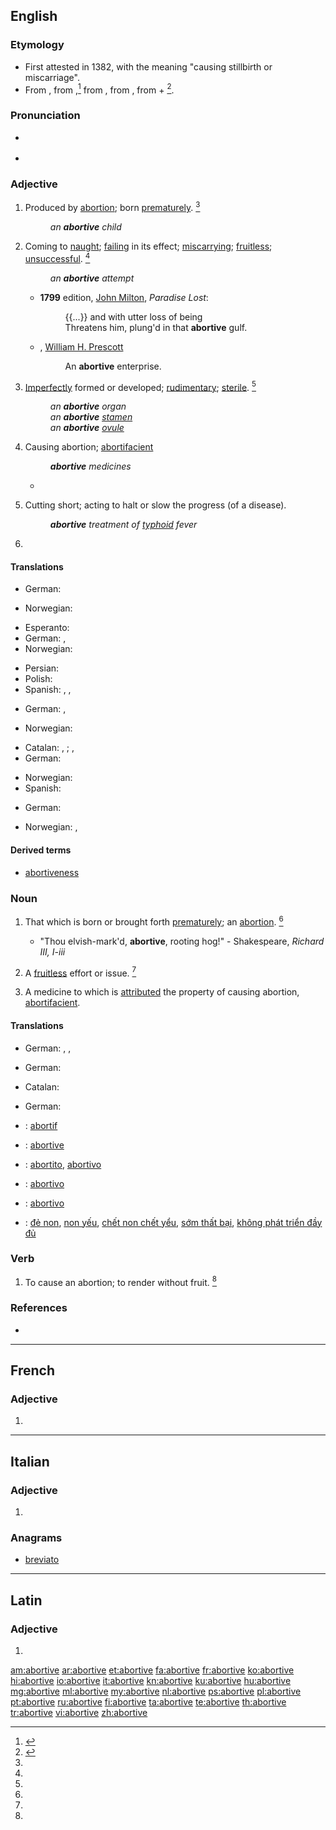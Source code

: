 ==English==

===Etymology===
* First attested in 1382, with the meaning "causing stillbirth or miscarriage".
* From {{etyl|enm|en}}, from {{etyl|fro|en}} {{term|abortif|lang=fro}},<ref name=SOED>{{reference-book | last =| first = | authorlink =  | coauthors =  | editor =Brown, Lesley  | others =  | title = The Shorter Oxford English Dictionary | origdate =  | origyear = 1933| origmonth =  | url =  | format =  | accessdate =  | accessyear =  | accessmonth =  | edition = 5th | date =  | year =2003| month =  | publisher =Oxford University Press  | location =Oxford, UK | language =  | id =  | doi = | isbn =978-0-19-860575-7 | lccn = | ol = | pages =7| chapter =  | chapterurl =  | quote =}}</ref> from {{etyl|la|en}} {{term|abortivus|abortīvus|causing abortion|lang=la}}, from {{term|aborior||miscarry, disappear|lang=la}}, from {{term|ab||amiss|lang=la}} + {{term|orior|orīor|appear, be born, arise|lang=la}}<ref>{{reference-book|last = Dobbie|first = Elliott K.|coauthors = Dunmore, C. William, et al.|editor = Barnhart, Robert K.|title = Chambers Dictionary of Etymology|origyear = 1998|year = 2004|publisher = Chambers Harrap Publishers Ltd|location = Edinburgh, Scotland|isbn =0550142304|pages = 4}}</ref>.

===Pronunciation===
* {{a|US}} {{IPA|/əˈbɔɹ.tɪv/}}
* {{a|RP}} {{IPA|/əˈbɔː.tɪv/}}

===Adjective===
{{en-adj}}

# {{obsolete}} Produced by [[abortion]]; born [[prematurely]]. {{defdate|Attested from around (1350 to 1470) until the mid 18<sup>th</sup> century.}}<ref name=SOED/>
#: ''an '''abortive''' child''
# Coming to [[naught]]; [[failing]] in its effect; [[miscarrying]]; [[fruitless]]; [[unsuccessful]]. {{defdate|First attested in the late 16<sup>th</sup> century.}}<ref name=SOED/>
#: ''an '''abortive''' attempt''
#* '''1799''' edition, [[w:John Milton|John Milton]], ''Paradise Lost'':
#*: {{...}} and with utter loss of being
#*: Threatens him, plung'd in that '''abortive''' gulf.
#* {{rfdate}}, [[w:William H. Prescott|William H. Prescott]]
#*: An '''abortive''' enterprise.
# {{biology}} [[imperfectly|Imperfectly]] formed or developed; [[rudimentary]]; [[sterile]]. {{defdate|First attested in the mid 18<sup>th</sup> century.}}<ref name=SOED/>
#: ''an '''abortive''' organ''
#: ''an '''abortive''' [[stamen]]''
#: ''an '''abortive''' [[ovule]]''
# {{medicine|rare|attributive}} Causing abortion; [[abortifacient]]
#: '''''abortive''' medicines''
#* {{rfquotek|Parr}}
# {{medicine}} Cutting short; acting to halt or slow the progress (of a disease).
#: '''''abortive''' treatment of [[typhoid]] fever''
# 

====Translations====
{{trans-top|produced by abortion; born prematurely}}
* German: {{t-|de|abgetriebenes}}
{{trans-mid}}
* Norwegian: {{t+|no|abortiv}}
{{trans-bottom}}

{{trans-top|coming to naught; fruitless}}
* Esperanto: {{t-|eo|aborta}}
* German: {{t-|de|erfolglos}}, {{t-|de|wirkungslos}}
* Norwegian: {{t-|no|fruktløs}}
{{trans-mid}}
* Persian: {{t-|fa|بی نتیجه|sc=fa-Arab}}
* Polish: {{t-|pl|nieudany}}
* Spanish: {{t-|es|fracasado}}, {{t-|es|frustrado}}, {{t-|es|malogrado}}
{{trans-bottom}}

{{trans-top|imperfectly formed or developed; rudimentary; sterile}}
* German: {{t-|de|unvollkommen}}, {{t+|de|rudimentär}}
{{trans-mid}}
* Norwegian: {{t+|no|abortiv}}
{{trans-bottom}}

{{trans-top|causing abortion}}
* Catalan: {{t-|ca|abortiu|m}}, {{t-|ca|abortiva|f}}; {{t-|ca|avortiu|m}}, {{t-|ca|avortiva|f}}
* German: {{t-|de|abtreibend}}
{{trans-mid}}
* Norwegian: {{t+|no|abortiv}}
* Spanish: {{t|es|abortivo}}
{{trans-bottom}}

{{trans-top|medicine: cutting short}}
* German: {{t+|de|abbrechen}}
{{trans-mid}}
* Norwegian: {{t+|no|abortiv}}, {{t-|no|avbrutt}}
{{trans-bottom}}

====Derived terms====
* [[abortiveness]]

===Noun===
{{en-noun}}

# {{obsolete}} That which is born or brought forth [[prematurely]]; an [[abortion]]. {{defdate|Attested from around (1150 to 1350) until the mid 18<sup>th</sup> century.}}<ref name=SOED/>
#* "Thou elvish-mark'd, '''abortive''', rooting hog!" - Shakespeare, ''Richard III, I-iii''
# {{obsolete}} A [[fruitless]] effort or issue. {{defdate|Attested from the early 17<sup>th</sup> century until the early 18<sup>th</sup> century.}}<ref name=SOED/>
# {{obsolete}} A medicine to which is [[attributed]] the property of causing abortion, [[abortifacient]].

====Translations====
{{trans-top|That which is born or brought forth prematurely; an abortion}}
* German: {{t+|de|Abort|m}}, {{t+|de|Abtreibung|f}}, {{t+|de|Interruptio|n}}
{{trans-mid}}
{{trans-bottom}}

{{trans-top|A fruitless effort}}
* German: {{t-|de|Erfolglosigkeit|f}}
{{trans-mid}}
{{trans-bottom}}

{{trans-top|A medicine}}
* Catalan: {{t-|ca|abortiu|m}}
{{trans-mid}}
* German: {{t-|de|Abtreibungsmittel|n}}
{{trans-bottom}}

{{checktrans-top}}
* {{ttbc|fr}}: [[abortif]]
* {{ttbc|ia}}: [[abortive]]
* {{ttbc|it}}: [[abortito]], [[abortivo]]
* {{ttbc|pt}}: [[abortivo]]
* {{ttbc|es}}: [[abortivo]]
* {{ttbc|vi}}: [[đẻ non]], [[non yếu]], [[chết non chết yểu]], [[sớm thất bại]], [[không phát triển đầy đủ]]
{{trans-bottom}}

===Verb===
{{en-verb|abortiv|ed}}

# {{transitive|obsolete}} To cause an abortion; to render without fruit. {{defdate|Attested only in the 17<sup>th</sup> century.}}<ref name=SOED/>

===References===
* {{R:Webster 1913}}
<references/>

----

==French==

===Adjective===
{{fr-adj-form}} {{f}}

# {{feminine of|abortif|lang=fr}}

----

==Italian==

===Adjective===
{{head|it|adjective form}} {{f-p}}

# {{feminine plural of|abortivo|lang=it}}

===Anagrams===
* [[breviato#Italian|breviato]]

----

==Latin==

===Adjective===
{{la-adj-form|abortīve}}

# {{inflection of|abortivus|abortīvus|voc|m|s|lang=la}}

[[am:abortive]]
[[ar:abortive]]
[[et:abortive]]
[[fa:abortive]]
[[fr:abortive]]
[[ko:abortive]]
[[hi:abortive]]
[[io:abortive]]
[[it:abortive]]
[[kn:abortive]]
[[ku:abortive]]
[[hu:abortive]]
[[mg:abortive]]
[[ml:abortive]]
[[my:abortive]]
[[nl:abortive]]
[[ps:abortive]]
[[pl:abortive]]
[[pt:abortive]]
[[ru:abortive]]
[[fi:abortive]]
[[ta:abortive]]
[[te:abortive]]
[[th:abortive]]
[[tr:abortive]]
[[vi:abortive]]
[[zh:abortive]]